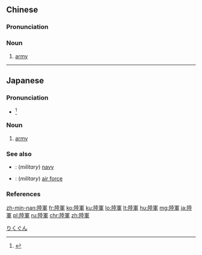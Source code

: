 {{also|陆军}}
==Chinese==
{{zh-forms|s=陆军}}
{{wikipedia|lang=zh}}

===Pronunciation===
{{zh-pron
|m=lùjūn
|c=luk6 gwan1
|mn=lio̍k-kun
|cat=n
}}

===Noun===
{{zh-noun}}

# {{lb|zh|military}} [[army]]

{{zh-cat|Intermediate|Military}}

----

==Japanese==
{{ja-kanjitab|りく|ぐん|yomi=o}}

===Pronunciation===
* {{ja-accent-common|n|り|く|ぐん}}<ref>{{R:NHK Hatsuon}}</ref>

===Noun===
{{ja-noun|りくぐん}}

# {{lb|ja|military}} [[army]]

===See also===
* {{ja-r|海軍|かいぐん}}: (''military'') [[navy]]
* {{ja-r|空軍|くうぐん}}: (''military'') [[air force]]

===References===
<references/>

[[Category:ja:Military|りくぐん]]

[[zh-min-nan:陸軍]]
[[fr:陸軍]]
[[ko:陸軍]]
[[ku:陸軍]]
[[lo:陸軍]]
[[lt:陸軍]]
[[hu:陸軍]]
[[mg:陸軍]]
[[ja:陸軍]]
[[pl:陸軍]]
[[ru:陸軍]]
[[chr:陸軍]]
[[zh:陸軍]]